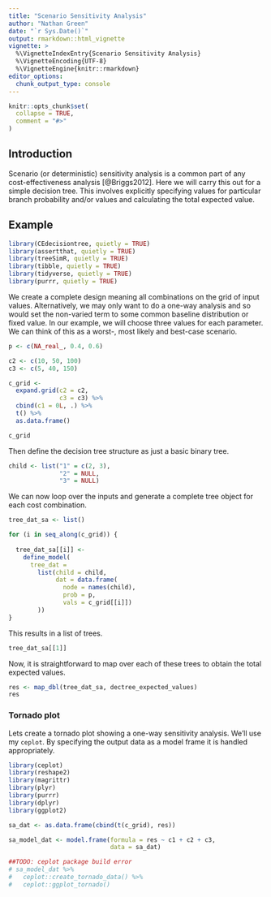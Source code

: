 ```yaml
---
title: "Scenario Sensitivity Analysis"
author: "Nathan Green"
date: "`r Sys.Date()`"
output: rmarkdown::html_vignette
vignette: >
  %\VignetteIndexEntry{Scenario Sensitivity Analysis}
  %\VignetteEncoding{UTF-8}
  %\VignetteEngine{knitr::rmarkdown}
editor_options: 
  chunk_output_type: console
---
```


```r
knitr::opts_chunk$set(
  collapse = TRUE,
  comment = "#>"
)
```

## Introduction

Scenario (or deterministic) sensitivity analysis is a common part of any cost-effectiveness analysis [@Briggs2012].
Here we will carry this out for a simple decision tree.
This involves explicitly specifying values for particular branch probability and/or values and calculating the total expected value.

## Example

```r
library(CEdecisiontree, quietly = TRUE)
library(assertthat, quietly = TRUE)
library(treeSimR, quietly = TRUE)
library(tibble, quietly = TRUE)
library(tidyverse, quietly = TRUE)
library(purrr, quietly = TRUE)
```

We create a complete design meaning all combinations on the grid of input values.
Alternatively, we may only want to do a one-way analysis and so would set the non-varied term to some common baseline distribution or fixed value.
In our example, we will choose three values for each parameter. We can think of this as a worst-, most likely and best-case scenario.

```r
p <- c(NA_real_, 0.4, 0.6)

c2 <- c(10, 50, 100)
c3 <- c(5, 40, 150)

c_grid <-
  expand.grid(c2 = c2,
              c3 = c3) %>% 
  cbind(c1 = 0L, .) %>% 
  t() %>% 
  as.data.frame()

c_grid
```

Then define the decision tree structure as just a basic binary tree.

```r
child <- list("1" = c(2, 3),
              "2" = NULL,
              "3" = NULL)
```

We can now loop over the inputs and generate a complete tree object for each cost combination.

```r
tree_dat_sa <- list()

for (i in seq_along(c_grid)) {
  
  tree_dat_sa[[i]] <-
    define_model(
      tree_dat =
        list(child = child,
             dat = data.frame(
               node = names(child),
               prob = p,
               vals = c_grid[[i]])
        ))
}
```

This results in a list of trees.
```r
tree_dat_sa[[1]]
```

Now, it is straightforward to map over each of these trees to obtain the total expected values.

```r
res <- map_dbl(tree_dat_sa, dectree_expected_values)
res
```

### Tornado plot

Lets create a tornado plot showing a one-way sensitivity analysis.
We'll use my `ceplot`.
By specifying the output data as a model frame it is handled appropriately.

```r
library(ceplot)
library(reshape2)
library(magrittr)
library(plyr)
library(purrr)
library(dplyr)
library(ggplot2)

sa_dat <- as.data.frame(cbind(t(c_grid), res))

sa_model_dat <- model.frame(formula = res ~ c1 + c2 + c3,
                            data = sa_dat)

##TODO: ceplot package build error
# sa_model_dat %>%
#   ceplot::create_tornado_data() %>%
#   ceplot::ggplot_tornado() 
```

